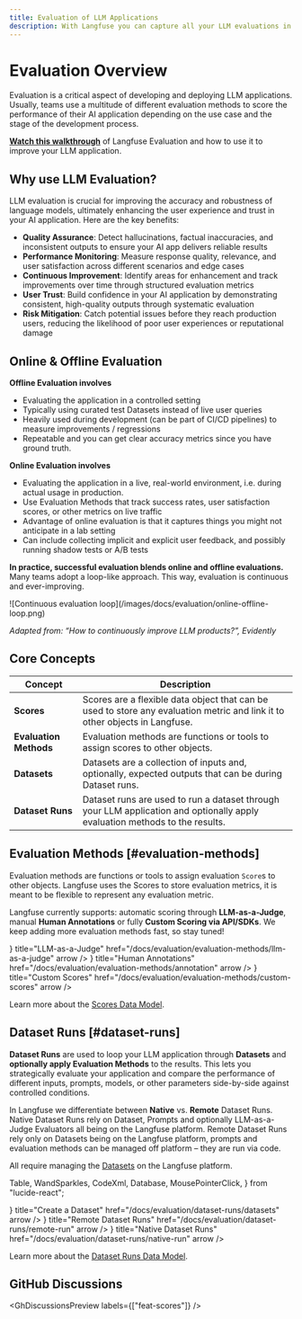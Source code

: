 ```yaml
---
title: Evaluation of LLM Applications
description: With Langfuse you can capture all your LLM evaluations in one place. You can combine a variety of different evaluation metrics like model-based evaluations (LLM-as-a-Judge), human annotations or fully custom evaluation workflows via API/SDKs. This allows you to measure quality, tonality, factual accuracy, completeness, and other dimensions of your LLM application.
---
```


# Evaluation Overview

Evaluation is a critical aspect of developing and deploying LLM applications. Usually, teams use a multitude of different evaluation methods to score the performance of their AI application depending on the use case and the stage of the development process.

<Callout type="info" emoji="🎥">

[**Watch this walkthrough**](/watch-demo?tab=evaluation) of Langfuse Evaluation and how to use it to improve your LLM application.

</Callout>

## Why use LLM Evaluation?

LLM evaluation is crucial for improving the accuracy and robustness of language models, ultimately enhancing the user experience and trust in your AI application. Here are the key benefits:

- **Quality Assurance**: Detect hallucinations, factual inaccuracies, and inconsistent outputs to ensure your AI app delivers reliable results
- **Performance Monitoring**: Measure response quality, relevance, and user satisfaction across different scenarios and edge cases
- **Continuous Improvement**: Identify areas for enhancement and track improvements over time through structured evaluation metrics
- **User Trust**: Build confidence in your AI application by demonstrating consistent, high-quality outputs through systematic evaluation
- **Risk Mitigation**: Catch potential issues before they reach production users, reducing the likelihood of poor user experiences or reputational damage

## Online & Offline Evaluation

**Offline Evaluation involves**

- Evaluating the application in a controlled setting
- Typically using curated test Datasets instead of live user queries
- Heavily used during development (can be part of CI/CD pipelines) to measure improvements / regressions
- Repeatable and you can get clear accuracy metrics since you have ground truth.

**Online Evaluation involves**

- Evaluating the application in a live, real-world environment, i.e. during actual usage in production.
- Use Evaluation Methods that track success rates, user satisfaction scores, or other metrics on live traffic
- Advantage of online evaluation is that it captures things you might not anticipate in a lab setting
- Can include collecting implicit and explicit user feedback, and possibly running shadow tests or A/B tests

**In practice, successful evaluation blends online and offline evaluations.** Many teams adopt a loop-like approach. This way, evaluation is continuous and ever-improving.

<Frame border fullWidth>
  ![Continuous evaluation loop](/images/docs/evaluation/online-offline-loop.png)
</Frame>

_Adapted from: “How to continuously improve LLM products?”, Evidently_

## Core Concepts

| Concept                | Description                                                                                                                 |
| ---------------------- | --------------------------------------------------------------------------------------------------------------------------- |
| **Scores**             | Scores are a flexible data object that can be used to store any evaluation metric and link it to other objects in Langfuse. |
| **Evaluation Methods** | Evaluation methods are functions or tools to assign scores to other objects.                                                |
| **Datasets**           | Datasets are a collection of inputs and, optionally, expected outputs that can be during Dataset runs.                      |
| **Dataset Runs**       | Dataset runs are used to run a dataset through your LLM application and optionally apply evaluation methods to the results. |

## Evaluation Methods [#evaluation-methods]

Evaluation methods are functions or tools to assign evaluation `Score`s to other objects. Langfuse uses the Scores to store evaluation metrics, it is meant to be flexible to represent any evaluation metric.

Langfuse currently supports: automatic scoring through **LLM-as-a-Judge**, manual **Human Annotations** or fully **Custom Scoring via API/SDKs**. We keep adding more evaluation methods fast, so stay tuned!


<Cards num={1}>
  <Card
    icon={<Lightbulb size="24" />}
    title="LLM-as-a-Judge"
    href="/docs/evaluation/evaluation-methods/llm-as-a-judge"
    arrow
  />
  <Card
    icon={<ClipboardPen size="24" />}
    title="Human Annotations"
    href="/docs/evaluation/evaluation-methods/annotation"
    arrow
  />
  <Card
    icon={<SquarePercent size="24" />}
    title="Custom Scores"
    href="/docs/evaluation/evaluation-methods/custom-scores"
    arrow
  />
</Cards>

Learn more about the [Scores Data Model](/docs/evaluation/evaluation-methods/data-model).

## Dataset Runs [#dataset-runs]

**Dataset Runs** are used to loop your LLM application through **Datasets** and **optionally apply Evaluation Methods** to the results. This lets you strategically evaluate your application and compare the performance of different inputs, prompts, models, or other parameters side-by-side against controlled conditions.

In Langfuse we differentiate between **Native** vs. **Remote** Dataset Runs. Native Dataset Runs rely on Dataset, Prompts and optionally LLM-as-a-Judge Evaluators all being on the Langfuse platform. Remote Dataset Runs rely only on Datasets being on the Langfuse platform, prompts and evaluation methods can be managed off platform – they are run via code.

All require managing the [Datasets](/docs/evaluation/dataset-runs/datasets) on the Langfuse platform.

  Table,
  WandSparkles,
  CodeXml,
  Database,
  MousePointerClick,
} from "lucide-react";

<Cards num={1}>
  <Card
    icon={<Table size="24" />}
    title="Create a Dataset"
    href="/docs/evaluation/dataset-runs/datasets"
    arrow
  />
  <Card
    icon={<CodeXml size="24" />}
    title="Remote Dataset Runs"
    href="/docs/evaluation/dataset-runs/remote-run"
    arrow
  />
  <Card
    icon={<WandSparkles size="24" />}
    title="Native Dataset Runs"
    href="/docs/evaluation/dataset-runs/native-run"
    arrow
  />
</Cards>

Learn more about the [Dataset Runs Data Model](/docs/evaluation/dataset-runs/data-model).

## GitHub Discussions


<GhDiscussionsPreview labels={["feat-scores"]} />
